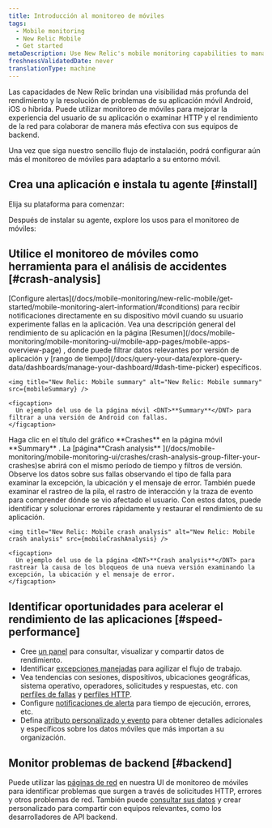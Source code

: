 ```yaml
---
title: Introducción al monitoreo de móviles
tags:
  - Mobile monitoring
  - New Relic Mobile
  - Get started
metaDescription: Use New Relic's mobile monitoring capabilities to manage the performance of your iOS and Android apps and your customers' overall digital experience.
freshnessValidatedDate: never
translationType: machine
---
```






Las capacidades <InlinePopover type="mobile" />de New Relic brindan una visibilidad más profunda del rendimiento y la resolución de problemas de su aplicación móvil Android, iOS o híbrida. Puede utilizar monitoreo de móviles para mejorar la experiencia del usuario de su aplicación o examinar HTTP y el rendimiento de la red para colaborar de manera más efectiva con sus equipos de backend.

Una vez que siga nuestro sencillo flujo de instalación, podrá configurar aún más el monitoreo de móviles para adaptarlo a su entorno móvil.

## Crea una aplicación e instala tu agente [#install]

Elija su plataforma para comenzar:

<TechTileGrid>
  <TechTile name="Android" icon="logo-android" to="/docs/mobile-monitoring/new-relic-mobile-android/get-started/introduction-new-relic-mobile-android" />

  <TechTile name="Capacitor" icon="logo-capacitor" to="/docs/mobile-monitoring/new-relic-mobile-ionic-capacitor/get-started/introduction-new-relic-ionic-capacitor" />

  <TechTile name="Cordova" icon="logo-cordova" to="/docs/mobile-monitoring/new-relic-mobile-cordova-phonegap/get-started-with-cordova-monitoring" />

  <TechTile name="Flutter" icon="logo-flutter" to="/docs/mobile-monitoring/new-relic-mobile-flutter/monitor-your-flutter-application" />

  <TechTile name="iOS" icon="logo-apple" to="/docs/mobile-monitoring/new-relic-mobile-ios/get-started/introduction-new-relic-mobile-ios" />

  <TechTile name=".NET MAUI" icon="logo-dotnet-maui" to="/docs/mobile-monitoring/new-relic-mobile-maui-dotnet/monitor-your-net-maui-application" />

  <TechTile name="React Native" icon="logo-react" to="/docs/mobile-monitoring/new-relic-monitoring-react-native/monitor-your-react-native-application" />

  <TechTile name="Unity" icon="logo-unity" to="/docs/mobile-monitoring/new-relic-mobile-unity/monitor-your-unity-application/" />

  <TechTile name="Unreal Engine" icon="logo-unreal-engine" to="/docs/mobile-monitoring/new-relic-mobile-unreal-engine/monitor-your-unreal-engine-application/" />

  <TechTile name="Xamarin" icon="logo-xamarin" to="/docs/mobile-monitoring/new-relic-mobile-xamarin/monitor-your-xamarin-application" />
</TechTileGrid>

Después de instalar su agente, explore los usos para el monitoreo de móviles:

## Utilice el monitoreo de móviles como herramienta para el análisis de accidentes [#crash-analysis]

<CollapserGroup>
  <Collapser id="alert" title="1. Reciba notificaciones de alerta sobre fallas">
    [Configure alertas](/docs/mobile-monitoring/new-relic-mobile/get-started/mobile-monitoring-alert-information/#conditions) para recibir notificaciones directamente en su dispositivo móvil cuando su usuario experimente fallas en la aplicación. Vea una descripción general del rendimiento de su aplicación en la página [Resumen](/docs/mobile-monitoring/mobile-monitoring-ui/mobile-app-pages/mobile-apps-overview-page) , donde puede filtrar datos relevantes por versión de aplicación y [rango de tiempo](/docs/query-your-data/explore-query-data/dashboards/manage-your-dashboard/#dash-time-picker) específicos.

    <img title="New Relic: Mobile summary" alt="New Relic: Mobile summary" src={mobileSummary} />

    <figcaption>
      Un ejemplo del uso de la página móvil <DNT>**Summary**</DNT> para filtrar a una versión de Android con fallas.
    </figcaption>
  </Collapser>

  <Collapser id="crash-analysis" title="2. Utilice el análisis de fallos para identificar errores">
    Haga clic en el título del gráfico <DNT>**Crashes**</DNT> en la página móvil <DNT>**Summary**</DNT> . La [página<DNT>**Crash analysis**</DNT> ](/docs/mobile-monitoring/mobile-monitoring-ui/crashes/crash-analysis-group-filter-your-crashes)se abrirá con el mismo período de tiempo y filtros de versión. Observe los datos sobre sus fallas observando el tipo de falla para examinar la excepción, la ubicación y el mensaje de error. También puede examinar el rastreo de la pila, el rastro de interacción y la traza de evento para comprender dónde se vio afectado el usuario. Con estos datos, puede identificar y solucionar errores rápidamente y restaurar el rendimiento de su aplicación.

    <img title="New Relic: Mobile crash analysis" alt="New Relic: Mobile crash analysis" src={mobileCrashAnalysis} />

    <figcaption>
      Un ejemplo del uso de la página <DNT>**Crash analysis**</DNT> para rastrear la causa de los bloqueos de una nueva versión examinando la excepción, la ubicación y el mensaje de error.
    </figcaption>
  </Collapser>
</CollapserGroup>

## Identificar oportunidades para acelerar el rendimiento de las aplicaciones [#speed-performance]

* Cree [un panel](/docs/dashboards/new-relic-one-dashboards/get-started/introduction-new-relic-one-dashboards) para consultar, visualizar y compartir datos de rendimiento.
* Identificar [excepciones manejadas](/docs/mobile-monitoring/mobile-monitoring-ui/crashes/introduction-mobile-handled-exceptions) para agilizar el flujo de trabajo.
* Vea tendencias con sesiones, dispositivos, ubicaciones geográficas, sistema operativo, operadores, solicitudes y respuestas, etc. con [perfiles de fallas](/docs/mobile-monitoring/mobile-monitoring-ui/crashes/crash-analysis-group-filter-your-crashes/#profiles) y [perfiles HTTP](/docs/mobile-monitoring/mobile-monitoring-ui/network-pages/http-errors-page/#error-profiles).
* Configure [notificaciones de alerta](/docs/mobile-monitoring/new-relic-mobile/getting-started/alert-information-new-relic-mobile) para tiempo de ejecución, errores, etc.
* Defina [atributo personalizado y evento](/docs/insights/insights-data-sources/custom-events/insert-custom-events-attributes-mobile-data) para obtener detalles adicionales y específicos sobre los datos móviles que más importan a su organización.

## Monitor problemas de backend [#backend]

Puede utilizar las [páginas de red](/docs/mobile-monitoring/mobile-monitoring-ui/network-pages/analyze-network-requests-using-mobilerequest-event-data/) en nuestra UI de monitoreo de móviles para identificar problemas que surgen a través de solicitudes HTTP, errores y otros problemas de red. También puede [consultar sus datos](/docs/nrql/nrql-examples/nrql-query-examples-mobile-monitoring/) y crear <InlinePopover type="dashboards" />personalizado para compartir con equipos relevantes, como los desarrolladores de API backend.